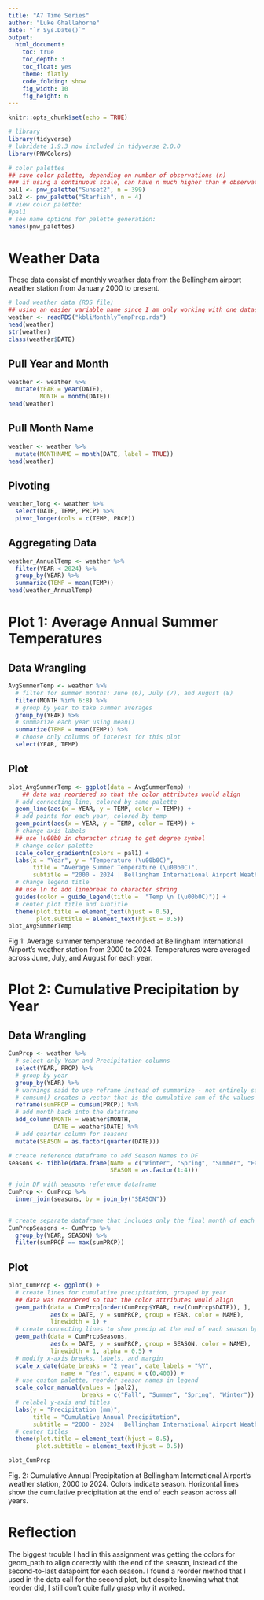 ```yaml
---
title: "A7 Time Series"
author: "Luke Ghallahorne"
date: "`r Sys.Date()`"
output:   
  html_document:
    toc: true
    toc_depth: 3
    toc_float: yes
    theme: flatly
    code_folding: show
    fig_width: 10
    fig_height: 6
---
```


```r
knitr::opts_chunk$set(echo = TRUE)
```

```r
# library
library(tidyverse)
# lubridate 1.9.3 now included in tidyverse 2.0.0
library(PNWColors)
```

```r
# color palettes
## save color palette, depending on number of observations (n)
### if using a continuous scale, can have n much higher than # observations
pal1 <- pnw_palette("Sunset2", n = 399)
pal2 <- pnw_palette("Starfish", n = 4)
# view color palette:
#pal1
# see name options for palette generation:
names(pnw_palettes)
```


# Weather Data

These data consist of monthly weather data from the Bellingham airport weather station from January 2000 to present. 

```r
# load weather data (RDS file)
## using an easier variable name since I am only working with one dataset
weather <- readRDS("kbliMonthlyTempPrcp.rds")
head(weather)
str(weather)
class(weather$DATE)
```

## Pull Year and Month

```r
weather <- weather %>%
  mutate(YEAR = year(DATE),
         MONTH = month(DATE))
head(weather)
```

## Pull Month Name
```r
weather <- weather %>%
  mutate(MONTHNAME = month(DATE, label = TRUE))
head(weather)
```

## Pivoting
```r
weather_long <- weather %>%
  select(DATE, TEMP, PRCP) %>%
  pivot_longer(cols = c(TEMP, PRCP))
```

## Aggregating Data
```r
weather_AnnualTemp <- weather %>%
  filter(YEAR < 2024) %>%
  group_by(YEAR) %>%
  summarize(TEMP = mean(TEMP))
head(weather_AnnualTemp)
```

# Plot 1: Average Annual Summer Temperatures

## Data Wrangling

```r
AvgSummerTemp <- weather %>%
  # filter for summer months: June (6), July (7), and August (8)
  filter(MONTH %in% 6:8) %>%
  # group by year to take summer averages
  group_by(YEAR) %>%
  # summarize each year using mean() 
  summarize(TEMP = mean(TEMP)) %>%
  # choose only columns of interest for this plot 
  select(YEAR, TEMP)
```

## Plot

```r
plot_AvgSummerTemp <- ggplot(data = AvgSummerTemp) +
    ## data was reordered so that the color attributes would align
  # add connecting line, colored by same palette
  geom_line(aes(x = YEAR, y = TEMP, color = TEMP)) +
  # add points for each year, colored by temp
  geom_point(aes(x = YEAR, y = TEMP, color = TEMP)) +
  # change axis labels
  ## use \u00b0 in character string to get degree symbol
  # change color palette
  scale_color_gradientn(colors = pal1) +
  labs(x = "Year", y = "Temperature (\u00b0C)",
       title = "Average Summer Temperature (\u00b0C)",
       subtitle = "2000 - 2024 | Bellingham International Airport Weather Station") +
  # change legend title
  ## use \n to add linebreak to character string
  guides(color = guide_legend(title =  "Temp \n (\u00b0C)")) +
  # center plot title and subtitle
  theme(plot.title = element_text(hjust = 0.5),
        plot.subtitle = element_text(hjust = 0.5))
plot_AvgSummerTemp
```

Fig 1: Average summer temperature recorded at Bellingham International Airport's weather station from 2000 to 2024. Temperatures were averaged across June, July, and August for each year.


# Plot 2: Cumulative Precipitation by Year

## Data Wrangling

```r
CumPrcp <- weather %>%
  # select only Year and Precipitation columns
  select(YEAR, PRCP) %>%
  # group by year 
  group_by(YEAR) %>%
  # warnings said to use reframe instead of summarize - not entirely sure why, since CumPrcp has the same number of rows as weather
  # cumsum() creates a vector that is the cumulative sum of the values
  reframe(sumPRCP = cumsum(PRCP)) %>%
  # add month back into the dataframe
  add_column(MONTH = weather$MONTH,
             DATE = weather$DATE) %>%
  # add quarter column for seasons
  mutate(SEASON = as.factor(quarter(DATE)))

# create reference dataframe to add Season Names to DF
seasons <- tibble(data.frame(NAME = c("Winter", "Spring", "Summer", "Fall"),
                             SEASON = as.factor(1:4)))

# join DF with seasons reference dataframe
CumPrcp <- CumPrcp %>%
  inner_join(seasons, by = join_by("SEASON"))
  

# create separate dataframe that includes only the final month of each year
CumPrcpSeasons <- CumPrcp %>%
  group_by(YEAR, SEASON) %>%
  filter(sumPRCP == max(sumPRCP))
```

## Plot

```r
plot_CumPrcp <- ggplot() +
  # create lines for cumulative precipitation, grouped by year
  ## data was reordered so that the color attributes would align
  geom_path(data = CumPrcp[order(CumPrcp$YEAR, rev(CumPrcp$DATE)), ],
            aes(x = DATE, y = sumPRCP, group = YEAR, color = NAME),
            linewidth = 1) +
  # create connecting lines to show precip at the end of each season by year
  geom_path(data = CumPrcpSeasons,
            aes(x = DATE, y = sumPRCP, group = SEASON, color = NAME), 
            linewidth = 1, alpha = 0.5) +
  # modify x-axis breaks, labels, and margin
  scale_x_date(date_breaks = "2 year", date_labels = "%Y", 
               name = "Year", expand = c(0,400)) +
  # use custom palette, reorder season names in legend
  scale_color_manual(values = (pal2), 
                     breaks = c("Fall", "Summer", "Spring", "Winter")) +
  # relabel y-axis and titles
  labs(y = "Precipitation (mm)",
       title = "Cumulative Annual Precipitation",
       subtitle = "2000 - 2024 | Bellingham International Airport Weather Station") +
  # center titles
  theme(plot.title = element_text(hjust = 0.5),
        plot.subtitle = element_text(hjust = 0.5)) 

plot_CumPrcp
```

Fig. 2: Cumulative Annual Precipitation at Bellingham International Airport's weather station, 2000 to 2024. Colors indicate season. Horizontal lines show the cumulative precipitation at the end of each season across all years.

# Reflection

The biggest trouble I had in this assignment was getting the colors for geom_path to align correctly with the end of the season, instead of the second-to-last datapoint for each season. I found a reorder method that I used in the data call for the second plot, but despite knowing what that reorder did, I still don't quite fully grasp why it worked. 


